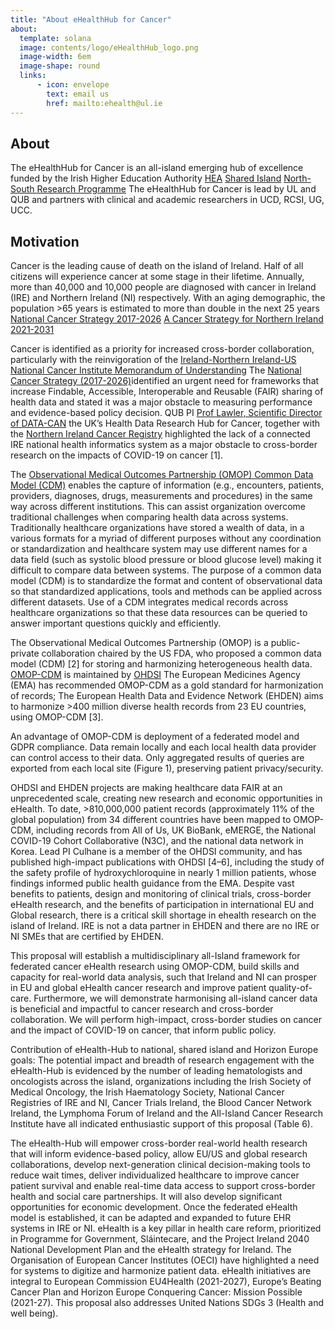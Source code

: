 ```yaml
---
title: "About eHealthHub for Cancer"
about:
  template: solana
  image: contents/logo/eHealthHub_logo.png
  image-width: 6em
  image-shape: round
  links:
      - icon: envelope
        text: email us
        href: mailto:ehealth@ul.ie
---
```




## About

The eHealthHub for Cancer is an all-island emerging hub of excellence funded by the Irish Higher Education Authority [HEA](https://hea.ie/) [Shared Island](https://www.gov.ie/en/campaigns/c3417-shared-island/) [North-South Research Programme](https://hea.ie/2021/08/09/hea-launch-e40-million-north-south-research-programme-2021/) The eHealthHub for Cancer is lead by UL and QUB and partners with clinical and academic researchers in UCD, RCSI, UG, UCC.

## Motivation

Cancer is the leading cause of death on the island of Ireland. Half of all citizens will experience cancer at some stage in their lifetime. Annually, more than 40,000 and 10,000 people are diagnosed with cancer in Ireland (IRE) and Northern Ireland (NI) respectively. With an aging demographic, the population \>65 years is estimated to more than double in the next 25 years [National Cancer Strategy 2017-2026](https://assets.gov.ie/9315/6f1592a09583421baa87de3a7e9cb619.pdf) [A Cancer Strategy for Northern Ireland 2021-2031](https://www.northernireland.gov.uk/sites/default/files/consultations/health/doh-cancer-strategy-2021-2031.PDF)

Cancer is identified as a priority for increased cross-border collaboration, particularly with the reinvigoration of the [Ireland-Northern Ireland-US National Cancer Institute Memorandum of Understanding](https://www.cancer.gov/about-nci/organization/cgh/events/ireland-northern-ireland-nci-cancer-consortium-mou) The [National Cancer Strategy (2017-2026)](https://assets.gov.ie/9315/6f1592a09583421baa87de3a7e9cb619.pdf)identified an urgent need for frameworks that increase Findable, Accessible, Interoperable and Reusable (FAIR) sharing of health data and stated it was a major obstacle to measuring performance and evidence-based policy decision. QUB PI [Prof Lawler, Scientific Director of DATA-CAN](https://www.data-can.org.uk/about-us/management-group/professor-mark-lawler/) the UK's Health Data Research Hub for Cancer, together with the [Northern Ireland Cancer Registry](https://www.qub.ac.uk/research-centres/nicr/) highlighted the lack of a connected IRE national health informatics system as a major obstacle to cross-border research on the impacts of COVID-19 on cancer \[1\].

The [Observational Medical Outcomes Partnership (OMOP) Common Data Model (CDM)](https://www.ohdsi.org/data-standardization/the-common-data-model/) enables the capture of information (e.g., encounters, patients, providers, diagnoses, drugs, measurements and procedures) in the same way across different institutions. This can assist organization overcome traditional challenges when comparing health data across systems. Traditionally healthcare organizations have stored a wealth of data, in a various formats for a myriad of different purposes without any coordination or standardization and healthcare system may use different names for a data field (such as systolic blood pressure or blood glucose level) making it difficult to compare data between systems. The purpose of a common data model (CDM) is to standardize the format and content of observational data so that standardized applications, tools and methods can be applied across different datasets. Use of a CDM integrates medical records across healthcare organizations so that these data resources can be queried to answer important questions quickly and efficiently.

The Observational Medical Outcomes Partnership (OMOP) is a public-private collaboration chaired by the US FDA, who proposed a common data model (CDM) \[2\] for storing and harmonizing heterogeneous health data. [OMOP-CDM](https://www.ohdsi.org/data-standardization/the-common-data-model/) is maintained by [OHDSI](https://www.ohdsi.org/) The European Medicines Agency (EMA) has recommended OMOP-CDM as a gold standard for harmonization of records; The European Health Data and Evidence Network (EHDEN) aims to harmonize \>400 million diverse health records from 23 EU countries, using OMOP-CDM \[3\].

An advantage of OMOP-CDM is deployment of a federated model and GDPR compliance. Data remain locally and each local health data provider can control access to their data. Only aggregated results of queries are exported from each local site (Figure 1), preserving patient privacy/security.

OHDSI and EHDEN projects are making healthcare data FAIR at an unprecedented scale, creating new research and economic opportunities in eHealth. To date, \>810,000,000 patient records (approximately 11% of the global population) from 34 different countries have been mapped to OMOP-CDM, including records from All of Us, UK BioBank, eMERGE, the National COVID-19 Cohort Collaborative (N3C), and the national data network in Korea. Lead PI Culhane is a member of the OHDSI community, and has published high-impact publications with OHDSI \[4--6\], including the study of the safety profile of hydroxychloroquine in nearly 1 million patients, whose findings informed public health guidance from the EMA. Despite vast benefits to patients, design and monitoring of clinical trials, cross-border eHealth research, and the benefits of participation in international EU and Global research, there is a critical skill shortage in ehealth research on the island of Ireland. IRE is not a data partner in EHDEN and there are no IRE or NI SMEs that are certified by EHDEN.

This proposal will establish a multidisciplinary all-Island framework for federated cancer eHealth research using OMOP-CDM, build skills and capacity for real-world data analysis, such that Ireland and NI can prosper in EU and global eHealth cancer research and improve patient quality-of-care. Furthermore, we will demonstrate harmonising all-island cancer data is beneficial and impactful to cancer research and cross-border collaboration. We will perform high-impact, cross-border studies on cancer and the impact of COVID-19 on cancer, that inform public policy.

Contribution of eHealth-Hub to national, shared island and Horizon Europe goals: The potential impact and breadth of research engagement with the eHealth-Hub is evidenced by the number of leading hematologists and oncologists across the island, organizations including the Irish Society of Medical Oncology, the Irish Haematology Society, National Cancer Registries of IRE and NI, Cancer Trials Ireland, the Blood Cancer Network Ireland, the Lymphoma Forum of Ireland and the All-Island Cancer Research Institute have all indicated enthusiastic support of this proposal (Table 6).

The eHealth-Hub will empower cross-border real-world health research that will inform evidence-based policy, allow EU/US and global research collaborations, develop next-generation clinical decision-making tools to reduce wait times, deliver individualized healthcare to improve cancer patient survival and enable real-time data access to support cross-border health and social care partnerships. It will also develop significant opportunities for economic development. Once the federated eHealth model is established, it can be adapted and expanded to future EHR systems in IRE or NI. eHealth is a key pillar in health care reform, prioritized in Programme for Government, Sláintecare, and the Project Ireland 2040 National Development Plan and the eHealth strategy for Ireland. The Organisation of European Cancer Institutes (OECI) have highlighted a need for systems to digitize and harmonize patient data. eHealth initiatives are integral to European Commission EU4Health (2021-2027), Europe's Beating Cancer Plan and Horizon Europe Conquering Cancer: Mission Possible (2021-27). This proposal also addresses United Nations SDGs 3 (Health and well being).
